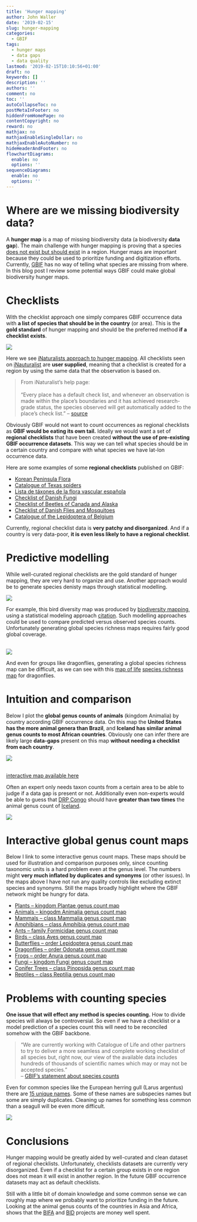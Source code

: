 ```yaml
---
title: 'Hunger mapping'
author: John Waller
date: '2019-02-15'
slug: hunger-mapping
categories:
  - GBIF
tags:
  - hunger maps
  - data gaps
  - data quality
lastmod: '2019-02-15T10:10:56+01:00'
draft: no
keywords: []
description: ''
authors: ''
comment: no
toc: ''
autoCollapseToc: no
postMetaInFooter: no
hiddenFromHomePage: no
contentCopyright: no
reward: no
mathjax: no
mathjaxEnableSingleDollar: no
mathjaxEnableAutoNumber: no
hideHeaderAndFooter: no
flowchartDiagrams:
  enable: no
  options: ''
sequenceDiagrams:
  enable: no
  options: ''
---
```


# Where are we missing biodiversity data?

A **hunger map** is a map of missing biodiversity data (a biodiversity **data gap**). The main challenge with hunger mapping is proving that a species [does not exist but should exist](https://en.wikipedia.org/wiki/Evidence_of_absence)  in a region. Hunger maps are important because they could be used to prioritize funding and digitization efforts. Currently, [GBIF](https://www.gbif.org/what-is-gbif) has no way of telling what species are missing from where. In this blog post I review some potential ways GBIF could make global biodiversity hunger maps.

# Checklists 

With the checklist approach one simply compares GBIF occurrence data with **a list of species that should be in the country** (or area). This is the **gold standard** of hunger mapping and should be the preferred method **if a checklist exists**. 

![](/post/2019-02-15-hunger-mapping_files/iNaturalistMap.png)

Here we see [iNaturalists approach to hunger mapping](https://www.inaturalist.org/taxa/102661-Hetaerina-cruentata). All checklists seen on [iNauturalist](https://www.inaturalist.org/home) are **user supplied**, meaning that a checklist is created for a region by using the same data that the observation is based on.  

> From iNaturalist's help page: <br><br>
"Every place has a default check list, and whenever an observation is made within the place's boundaries and it has achieved research-grade status, the species observed will get automatically added to the place's check list." -- [source](https://www.inaturalist.org/pages/help)

Obviously GBIF would not want to count occurrences as regional checklists as **GBIF would be eating its own tail.** Ideally we would want a set of **regional checklists** that have been created **without the use of pre-existing GBIF occurrence datasets**. This way we can tell what species should be in a certain country and compare with what species we have lat-lon occurrence data. 

Here are some examples of some **regional checklists** published on GBIF: 


* [Korean Peninsula Flora](https://www.gbif.org/dataset/e09e1e1f-2460-4017-a964-e999abd2bf66)
* [Catalogue of Texas spiders](
https://www.gbif.org/dataset/2c0abc5f-bffd-471b-a932-2288a87668bb)
* [Lista de táxones de la flora vascular española](https://www.gbif.org/dataset/91fecd78-0986-4713-9c36-77532846ee25)
* [Checklist of Danish Fungi](https://www.gbif.org/dataset/2b94a042-fe01-4d9f-8995-d996c21d33cd)
* [Checklist of Beetles of Canada and Alaska](https://www.gbif.org/dataset/7a9bccd4-32fc-420e-a73b-352b92267571)
* [Checklist of Danish Flies and Mosquitoes](https://www.gbif.org/dataset/a7350d23-6727-4eb6-ae0b-6f86fc8d6a71)
* [Catalogue of the Lepidoptera of Belgium](https://www.gbif.org/dataset/848271aa-6a4f-4bae-a055-7081f3e70c4b)

Currently, regional checklist data is **very patchy and disorganized**. And if a country is very data-poor, **it is even less likely to have a regional checklist**. 

# Predictive modelling

While well-curated regional checklists are the gold standard of hunger mapping, they are very hard to organize and use. Another approach would be to generate species denisty maps through statistical modelling.  

![](/post/2019-02-15-hunger-mapping_files/Birds_all_spp.jpg)

For example, this bird diversity map was produced by [biodiversity mapping](https://biodiversitymapping.org/wordpress/index.php/home/), using a statistical modeling approach [citation](https://www.pnas.org/content/110/28/E2602.abstract). Such modelling approaches could be used to compare predicted versus observed species counts. Unfortunately generating global species richness maps requires fairly good global coverage. 

<br>
![](/post/2019-02-15-hunger-mapping_files/molDragonflies.png)
<br>

And even for groups like dragonflies, generating a global species richness map can be difficult, as we can see with this [map of life](https://mol.org/) [species richness map](https://mol.org/patterns/richnessrarity?taxa=dragonflies&indicator=sr) for dragonflies. 


# Intuition and comparison

Below I plot the **global genus counts of animals** (kingdom Animalia) by country according GBIF occurrence data. On this map the **United States has the more animal genera than Brazil**, and **Iceland has similar animal genus counts to most African countries**. Obviously one can infer there are likely large **data-gaps** present on this map  **without needing a checklist from each country**.  

![](/post/2019-02-15-hunger-mapping_files/genusCountAnimals.png)

<br> [interactive map available here](https://jhnwllr.github.io/charts/Animals_genusKey.html)

Often an expert only needs taxon counts from a certain area to be able to judge if a data gap is present or not. Additionally even non-experts would be able to guess that [DRP Congo](https://www.gbif.org/country/CD/summary) should have  **greater than two times** the animal genus count of [Iceland](https://www.gbif.org/country/IS/summary). 

![](/post/2019-02-15-hunger-mapping_files/icelandGenusCount.png)


# Interactive global genus count maps

Below I link to some interactive genus count maps. These maps should be used for illustration and comparison purposes only, since counting taxonomic units is a hard problem even at the genus level. The numbers might **very much inflated by duplicates and synonyms** (or other issues). In the maps above I have not run any quality controls like excluding extinct species and synonyms. Still the maps broadly highlight where the GBIF network might be hungry for data. 


* [Plants -- kingdom Plantae genus count map](https://jhnwllr.github.io/charts/Plants_genusKey.html)
* [Animals -- kingodm  Animalia genus count map](https://jhnwllr.github.io/charts/Animals_genusKey.html)
* [Mammals -- class Mammalia genus count map](https://jhnwllr.github.io/charts/Mammalia_genusKey.html)
* [Amphibians -- class Amphibia genus count map](https://jhnwllr.github.io/charts/Amphibia_genusKey.html)
* [Ants --  family Formicidae genus count map](https://jhnwllr.github.io/charts/Ants_genusKey.html)
* [Birds -- class Aves genus count map](https://jhnwllr.github.io/charts/Aves_genusKey.html)
* [Butterflies -- order Lepidoptera genus count map](https://jhnwllr.github.io/charts/Butterflies_genusKey.html)
* [Dragonflies -- order Odonata genus count map](https://jhnwllr.github.io/charts/Dragonflies_genusKey.html)
* [Frogs -- order Anura genus count map](https://jhnwllr.github.io/charts/Frogs_genusKey.html)
* [Fungi -- kingdom Fungi genus count map](https://jhnwllr.github.io/charts/Fungi_genusKey.html)
* [Conifer Trees -- class Pinopsida genus count map](https://jhnwllr.github.io/charts/Pinosida_genusKey.html)
* [Reptiles -- class Reptilia genus count map](https://jhnwllr.github.io/charts/Reptilia_genusKey.html)


# Problems with counting species 

**One issue that will effect any method is species counting.** How to divide species will always be controversial. So even if we have a checklist or a model prediction of a species count this will need to be reconciled somehow with the GBIF backbone. 

> "We are currently working with Catalogue of Life and other partners to try to deliver a more seamless and complete working checklist of all species but, right now, our view of the available data includes hundreds of thousands of scientific names which may or may not be accepted species." <br> -- [GBIF's statement about species counts](https://www.gbif.org/about-species-counts)

Even for common species like the European herring gull (Larus argentus) there are [15 unique names](https://www.gbif.org/occurrence/gallery?taxon_key=9741811&taxon_key=9741394&taxon_key=9806227&taxon_key=5846445&taxon_key=8794868&taxon_key=9493513&taxon_key=8754531&taxon_key=2481139&taxon_key=9793385&taxon_key=9250315&taxon_key=8731929&taxon_key=9401820&taxon_key=6178140&taxon_key=9132226&taxon_key=9813593). Some of these names are subspecies names but some are simply duplicates. Cleaning up names for something less common than a seagull will be even more difficult. 

![](/post/2019-02-15-hunger-mapping_files/larusArgentus.png)


# Conclusions 

Hunger mapping would be greatly aided by well-curated and clean dataset of regional checklists. Unfortunately, checklists datasets are currently very disorganized. Even if a checklist for a certain group exists in one region does not mean it will exist in another region. In the future GBIF occurrence datasets may act as default checklists. 

Still with a little bit of domain knowledge and some common sense we can roughly map where we probably want to prioritize funding in the future. Looking at the animal genus counts of the countries in Asia and Africa, shows that the [BIFA](https://www.gbif.org/programme/82629/bifa-biodiversity-information-fund-for-asia) and [BID](https://www.gbif.org/programme/82243/bid-biodiversity-information-for-development) projects are money well spent. 





<!--more-->
